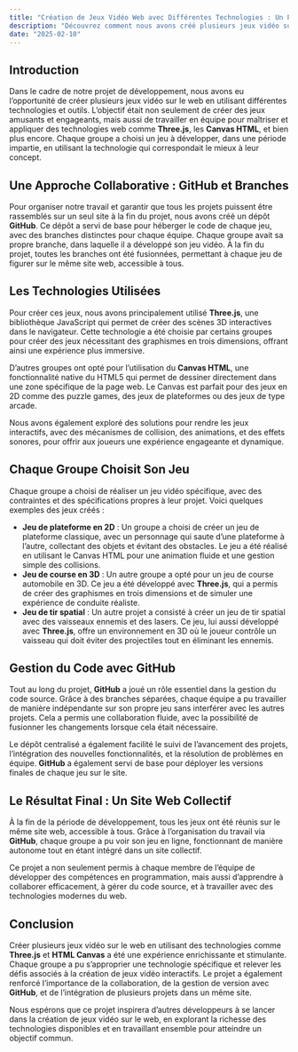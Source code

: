```yaml
---
title: "Création de Jeux Vidéo Web avec Différentes Technologies : Un Projet Collaboratif"
description: "Découvrez comment nous avons créé plusieurs jeux vidéo sur le web en utilisant des technologies comme Three.js et HTML Canvas. Un projet collaboratif pour explorer le développement de jeux interactifs."
date: "2025-02-10"
---
```


## Introduction
Dans le cadre de notre projet de développement, nous avons eu l’opportunité de créer plusieurs jeux vidéo sur le web en utilisant différentes technologies et outils. L’objectif était non seulement de créer des jeux amusants et engageants, mais aussi de travailler en équipe pour maîtriser et appliquer des technologies web comme **Three.js**, les **Canvas HTML**, et bien plus encore. Chaque groupe a choisi un jeu à développer, dans une période impartie, en utilisant la technologie qui correspondait le mieux à leur concept.

## Une Approche Collaborative : GitHub et Branches
Pour organiser notre travail et garantir que tous les projets puissent être rassemblés sur un seul site à la fin du projet, nous avons créé un dépôt **GitHub**. Ce dépôt a servi de base pour héberger le code de chaque jeu, avec des branches distinctes pour chaque équipe. Chaque groupe avait sa propre branche, dans laquelle il a développé son jeu vidéo. À la fin du projet, toutes les branches ont été fusionnées, permettant à chaque jeu de figurer sur le même site web, accessible à tous.

## Les Technologies Utilisées
Pour créer ces jeux, nous avons principalement utilisé **Three.js**, une bibliothèque JavaScript qui permet de créer des scènes 3D interactives dans le navigateur. Cette technologie a été choisie par certains groupes pour créer des jeux nécessitant des graphismes en trois dimensions, offrant ainsi une expérience plus immersive.

D’autres groupes ont opté pour l’utilisation du **Canvas HTML**, une fonctionnalité native du HTML5 qui permet de dessiner directement dans une zone spécifique de la page web. Le Canvas est parfait pour des jeux en 2D comme des puzzle games, des jeux de plateformes ou des jeux de type arcade.

Nous avons également exploré des solutions pour rendre les jeux interactifs, avec des mécanismes de collision, des animations, et des effets sonores, pour offrir aux joueurs une expérience engageante et dynamique.

## Chaque Groupe Choisit Son Jeu
Chaque groupe a choisi de réaliser un jeu vidéo spécifique, avec des contraintes et des spécifications propres à leur projet. Voici quelques exemples des jeux créés :

- **Jeu de plateforme en 2D** : Un groupe a choisi de créer un jeu de plateforme classique, avec un personnage qui saute d’une plateforme à l’autre, collectant des objets et évitant des obstacles. Le jeu a été réalisé en utilisant le Canvas HTML pour une animation fluide et une gestion simple des collisions.
- **Jeu de course en 3D** : Un autre groupe a opté pour un jeu de course automobile en 3D. Ce jeu a été développé avec **Three.js**, qui a permis de créer des graphismes en trois dimensions et de simuler une expérience de conduite réaliste.
- **Jeu de tir spatial** : Un autre projet a consisté à créer un jeu de tir spatial avec des vaisseaux ennemis et des lasers. Ce jeu, lui aussi développé avec **Three.js**, offre un environnement en 3D où le joueur contrôle un vaisseau qui doit éviter des projectiles tout en éliminant les ennemis.

## Gestion du Code avec GitHub
Tout au long du projet, **GitHub** a joué un rôle essentiel dans la gestion du code source. Grâce à des branches séparées, chaque équipe a pu travailler de manière indépendante sur son propre jeu sans interférer avec les autres projets. Cela a permis une collaboration fluide, avec la possibilité de fusionner les changements lorsque cela était nécessaire.

Le dépôt centralisé a également facilité le suivi de l’avancement des projets, l’intégration des nouvelles fonctionnalités, et la résolution de problèmes en équipe. **GitHub** a également servi de base pour déployer les versions finales de chaque jeu sur le site.

## Le Résultat Final : Un Site Web Collectif
À la fin de la période de développement, tous les jeux ont été réunis sur le même site web, accessible à tous. Grâce à l’organisation du travail via **GitHub**, chaque groupe a pu voir son jeu en ligne, fonctionnant de manière autonome tout en étant intégré dans un site collectif.

Ce projet a non seulement permis à chaque membre de l’équipe de développer des compétences en programmation, mais aussi d’apprendre à collaborer efficacement, à gérer du code source, et à travailler avec des technologies modernes du web.

## Conclusion
Créer plusieurs jeux vidéo sur le web en utilisant des technologies comme **Three.js** et **HTML Canvas** a été une expérience enrichissante et stimulante. Chaque groupe a pu s’approprier une technologie spécifique et relever les défis associés à la création de jeux vidéo interactifs. Le projet a également renforcé l’importance de la collaboration, de la gestion de version avec **GitHub**, et de l’intégration de plusieurs projets dans un même site.

Nous espérons que ce projet inspirera d’autres développeurs à se lancer dans la création de jeux vidéo sur le web, en explorant la richesse des technologies disponibles et en travaillant ensemble pour atteindre un objectif commun.
